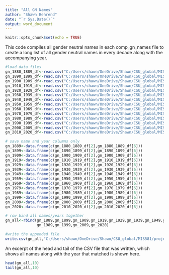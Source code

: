 ---
title: "All GN Names"
author: "Shawn Behrend"
date: "`r Sys.Date()`"
output: word_document
---

```{r setup, include=FALSE}
knitr::opts_chunk$set(echo = TRUE)
```
This code compiles all gender neutral names in each comp_gn_names file to create a long list of all gender neutral names in every decade along with the accompanying year. 
```{r}
#load data files
gn_1880_1889_df<-read.csv("C:/Users/shawn/OneDrive/Shawn/CSU_global/MIS581/project_r_code/name_files/1880_1889/comp_gn_names_F_1889.csv")
gn_1890_1899_df<-read.csv("C:/Users/shawn/OneDrive/Shawn/CSU_global/MIS581/project_r_code/name_files/1890_1899/comp_gn_names_F_1899.csv")
gn_1900_1909_df<-read.csv("C:/Users/shawn/OneDrive/Shawn/CSU_global/MIS581/project_r_code/name_files/1900_1909/comp_gn_names_F_1909.csv")
gn_1910_1919_df<-read.csv("C:/Users/shawn/OneDrive/Shawn/CSU_global/MIS581/project_r_code/name_files/1910_1919/comp_gn_names_F_1919.csv")
gn_1920_1929_df<-read.csv("C:/Users/shawn/OneDrive/Shawn/CSU_global/MIS581/project_r_code/name_files/1920_1929/comp_gn_names_F_1929.csv")
gn_1930_1939_df<-read.csv("C:/Users/shawn/OneDrive/Shawn/CSU_global/MIS581/project_r_code/name_files/1930_1939/comp_gn_names_F_1939.csv")
gn_1940_1949_df<-read.csv("C:/Users/shawn/OneDrive/Shawn/CSU_global/MIS581/project_r_code/name_files/1940_1949/comp_gn_names_F_1949.csv")
gn_1950_1959_df<-read.csv("C:/Users/shawn/OneDrive/Shawn/CSU_global/MIS581/project_r_code/name_files/1950_1959/comp_gn_names_F_1959.csv")
gn_1960_1969_df<-read.csv("C:/Users/shawn/OneDrive/Shawn/CSU_global/MIS581/project_r_code/name_files/1960_1969/comp_gn_names_F_1969.csv")
gn_1970_1979_df<-read.csv("C:/Users/shawn/OneDrive/Shawn/CSU_global/MIS581/project_r_code/name_files/1970_1979/comp_gn_names_F_1979.csv")
gn_1980_1989_df<-read.csv("C:/Users/shawn/OneDrive/Shawn/CSU_global/MIS581/project_r_code/name_files/1980_1989/comp_gn_names_F_1989.csv")
gn_1990_1999_df<-read.csv("C:/Users/shawn/OneDrive/Shawn/CSU_global/MIS581/project_r_code/name_files/1990_1999/comp_gn_names_F_1999.csv")
gn_2000_2009_df<-read.csv("C:/Users/shawn/OneDrive/Shawn/CSU_global/MIS581/project_r_code/name_files/2000_2009/comp_gn_names_F_2009.csv")
gn_2010_2020_df<-read.csv("C:/Users/shawn/OneDrive/Shawn/CSU_global/MIS581/project_r_code/name_files/2010_2020/comp_gn_names_F_2020.csv")

# save name and year columns only
gn_1889<-data.frame(c(gn_1880_1889_df[2],gn_1880_1889_df[6]))
gn_1899<-data.frame(c(gn_1890_1899_df[2],gn_1890_1899_df[6]))
gn_1909<-data.frame(c(gn_1900_1909_df[2],gn_1900_1909_df[6]))
gn_1919<-data.frame(c(gn_1910_1919_df[2],gn_1910_1919_df[6]))
gn_1929<-data.frame(c(gn_1920_1929_df[2],gn_1920_1929_df[6]))
gn_1939<-data.frame(c(gn_1930_1939_df[2],gn_1930_1939_df[6]))
gn_1949<-data.frame(c(gn_1940_1949_df[2],gn_1940_1949_df[6]))
gn_1959<-data.frame(c(gn_1950_1959_df[2],gn_1950_1959_df[6]))
gn_1969<-data.frame(c(gn_1960_1969_df[2],gn_1960_1969_df[6]))
gn_1979<-data.frame(c(gn_1970_1979_df[2],gn_1970_1979_df[6]))
gn_1989<-data.frame(c(gn_1980_1989_df[2],gn_1980_1989_df[6]))
gn_1999<-data.frame(c(gn_1990_1999_df[2],gn_1990_1999_df[6]))
gn_2009<-data.frame(c(gn_2000_2009_df[2],gn_2000_2009_df[6]))
gn_2020<-data.frame(c(gn_2010_2020_df[2],gn_2010_2020_df[6]))

# row bind all names/years together
gn_all<-rbind(gn_1889,gn_1899,gn_1909,gn_1919,gn_1929,gn_1939,gn_1949,gn_1959,gn_1969,gn_1979,
              gn_1989,gn_1999,gn_2009,gn_2020)

#write the appended file  
write.csv(gn_all,"C:/Users/shawn/OneDrive/Shawn/CSU_global/MIS581/project_r_code/name_files/gn_all.csv")
```
An excerpt of the head and tail of the CSV file that was written, which shows all names along with the year that matched is shown here.
```{r}
head(gn_all,10)
tail(gn_all,10)
```